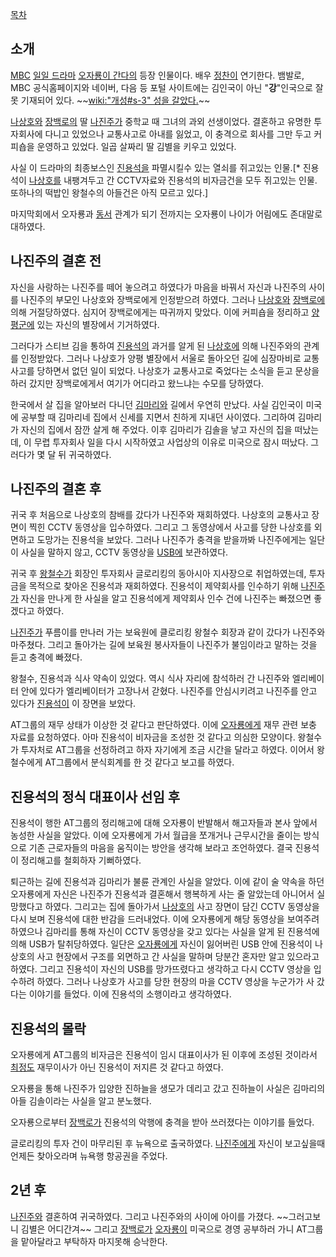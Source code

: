 [[목차]]
== 소개 ==
[[MBC]] [[일일 드라마]] [[오자룡이 간다]]의 등장 인물이다. 배우 [[정찬]]이 연기한다. 뱀발로, MBC 공식홈페이지와 네이버, 다음 등 포털 사이트에는 김인국이 아닌 "'''강'''"인국으로 잘못 기재되어 있다. ~~[[wiki:"개성#s-3" 성을 갈았다.]]~~

[[나상호]]와 [[장백로]]의 딸 [[나진주]]가 중학교 때 그녀의 과외 선생이었다. 결혼하고 유명한 투자회사에 다니고 있었으나 교통사고로 아내를 잃었고, 이 충격으로 회사를 그만 두고 커피숍을 운영하고 있었다. 일곱 살짜리 딸 김별을 키우고 있었다.

사실 이 드라마의 최종보스인 [[진용석]]을 파멸시킬수 있는 열쇠를 쥐고있는 인물.[* 진용석이 [[나상호]]를 내팽겨두고 간 CCTV자료와 진용석의 비자금건을 모두 쥐고있는 인물. 또하나의 떡밥인 왕철수의 아들건은 아직 모르고 있다.]

마지막회에서 오자룡과 [[동서]] 관계가 되기 전까지는 오자룡이 나이가 어림에도 존대말로 대하였다.

== 나진주의 결혼 전 ==
자신을 사랑하는 나진주를 떼어 놓으려고 하였다가 마음을 바꿔서 자신과 나진주의 사이를 나진주의 부모인 나상호와 장백로에게 인정받으려 하였다. 그러나 [[나상호]]와 [[장백로]]에 의해 거절당하였다. 심지어 장백로에게는 따귀까지 맞았다. 이에 커피숍을 정리하고 [[양평군]]에 있는 자신의 별장에서 기거하였다.

그러다가 스티브 김을 통하여 [[진용석]]의 과거를 알게 된 [[나상호]]에 의해 나진주와의 관계를 인정받았다. 그러나 나상호가 양평 별장에서 서울로 돌아오던 길에 심장마비로 교통사고를 당하면서 없던 일이 되었다. 나상호가 교통사고로 죽었다는 소식을 듣고 문상을 하러 갔지만 장백로에게서 여기가 어디라고 왔느냐는 수모를 당하였다.

한국에서 살 집을 알아보러 다니던 [[김마리(오자룡이 간다)|김마리]]와 길에서 우연히 만났다. 사실 김인국이 미국에 공부할 때 김마리네 집에서 신세를 지면서 친하게 지내던 사이였다. 그리하여 김마리가 자신의 집에서 잠깐 살게 해 주었다. 이후 김마리가 김솔을 낳고 자신의 집을 떠났는데, 이 무렵 투자회사 일을 다시 시작하였고 사업상의 이유로 미국으로 잠시 떠났다. 그러다가 몇 달 뒤 귀국하였다.

== 나진주의 결혼 후 ==
귀국 후 처음으로 나상호의 참배를 갔다가 나진주와 재회하였다. 나상호의 교통사고 장면이 찍힌 CCTV 동영상을 입수하였다. 그리고 그 동영상에서 사고를 당한 나상호를 외면하고 도망가는 진용석을 보았다. 그러나 나진주가 충격을 받을까봐 나진주에게는 일단 이 사실을 말하지 않고, CCTV 동영상을 [[USB]]에 보관하였다.

귀국 후 [[왕철수]]가 회장인 투자회사 글로리킹의 동아시아 지사장으로 취업하였는데, 투자금을 목적으로 찾아온 진용석과 재회하였다. 진용석이 제약회사를 인수하기 위해 [[나진주]]가 자신을 만나게 한 사실을 알고 진용석에게 제약회사 인수 건에 나진주는 빠졌으면 좋겠다고 하였다.

[[나진주]]가 푸름이를 만나러 가는 보육원에 클로리킹 왕철수 회장과 같이 갔다가 나진주와 마주쳤다. 그리고 돌아가는 길에 보육원 봉사자들이 나진주가 불임이라고 말하는 것을 듣고 충격에 빠졌다.

왕철수, 진용석과 식사 약속이 있었다. 역시 식사 자리에 참석하러 간 나진주와 엘리베이터 안에 있다가 엘리베이터가 고장나서 갇혔다. 나진주를 안심시키려고 나진주를 안고 있다가 [[진용석]]이 이 장면을 보았다.

AT그룹의 재무 상태가 이상한 것 같다고 판단하였다. 이에 [[오자룡]]에게 재무 관련 보충 자료를 요청하였다. 아마 진용석이 비자금을 조성한 것 같다고 의심한 모양이다. 왕철수가 투자처로 AT그룹을 선정하려고 하자 자기에게 조금 시간을 달라고 하였다. 이어서 왕철수에게 AT그룹에서 분식회계를 한 것 같다고 보고를 하였다.

== 진용석의 정식 대표이사 선임 후 ==
진용석이 행한 AT그룹의 정리해고에 대해 오자룡이 반발해서 해고자들과 본사 앞에서 농성한 사실을 알았다. 이에 오자룡에게 가서 월급을 쪼개거나 근무시간을 줄이는 방식으로 기존 근로자들의 마음을 움직이는 방안을 생각해 보라고 조언하였다. 결국 진용석이 정리해고를 철회하자 기뻐하였다.

퇴근하는 길에 진용석과 김마리가 불륜 관계인 사실을 알았다. 이에 같이 술 약속을 하던 오자룡에게 자신은 나진주가 진용석과 결혼해서 행복하게 사는 줄 알았는데 아니어서 실망했다고 하였다. 그리고는 집에 돌아가서 [[나상호]]의 사고 장면이 담긴 CCTV 동영상을 다시 보며 진용석에 대한 반감을 드러내었다. 이에 오자룡에게 해당 동영상을 보여주려 하였으나 김마리를 통해 자신이 CCTV 동영상을 갖고 있다는 사실을 알게 된 진용석에 의해 USB가 탈취당하였다. 일단은 [[오자룡]]에게 자신이 잃어버린 USB 안에 진용석이 나상호의 사고 현장에서 구조를 외면하고 간 사실을 말하며 당분간 혼자만 알고 있으라고 하였다. 그리고 진용석이 자신의 USB를 망가뜨렸다고 생각하고 다시 CCTV 영상을 입수하려 하였다. 그러나 나상호가 사고를 당한 현장의 마을 CCTV 영상을 누군가가 사 갔다는 이야기를 들었다. 이에 진용석의 소행이라고 생각하였다.

== 진용석의 몰락 ==
오자룡에게 AT그룹의 비자금은 진용석이 임시 대표이사가 된 이후에 조성된 것이라서 [[최정도]] 재무이사가 아닌 진용석이 저지른 것 같다고 하였다.

오자룡을 통해 나진주가 입양한 진하늘을 생모가 데리고 갔고 진하늘이 사실은 김마리의 아들 김솔이라는 사실을 알고 분노했다.

오자룡으로부터 [[장백로]]가 진용석의 악행에 충격을 받아 쓰러졌다는 이야기를 들었다.

글로리킹의 투자 건이 마무리된 후 뉴욕으로 출국하였다. [[나진주]]에게 자신이 보고싶을때 언제든 찾아오라며 뉴욕행 항공권을 주었다.

== 2년 후 ==
[[나진주]]와 결혼하여 귀국하였다. 그리고 나진주와의 사이에 아이를 가졌다. ~~그러고보니 김별은 어디간겨~~ 그리고 [[장백로]]가 [[오자룡]]이 미국으로 경영 공부하러 가니 AT그룹을 맡아달라고 부탁하자 마지못해 승낙한다.
